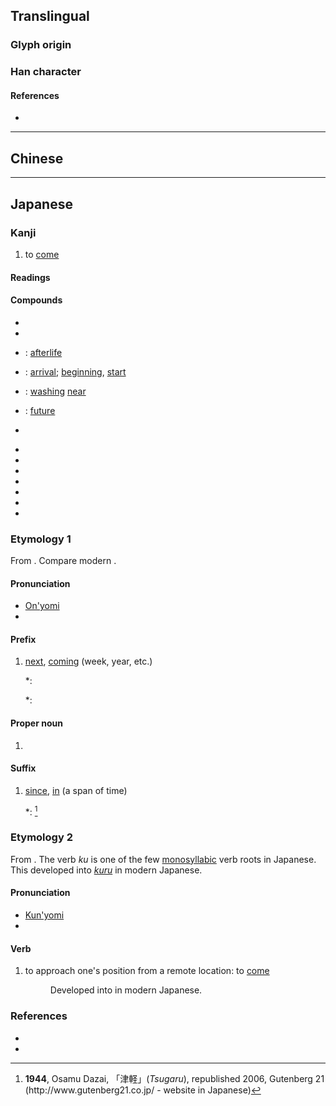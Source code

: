 {{also|來}}
{{character info/new}}
==Translingual==
{{Han char forms|来|來|来|來}}
{{stroke order|strokes=7}}
{{stroke order|type=animate}}

===Glyph origin===
{{Han simp|來|f=从|t=䒑}}

===Han character===
{{Han char|rn=75|rad=木|as=03|sn=7|four=|canj=DT|ids=⿻未丷,⿻木䒑}}

====References====
* {{Han ref|kx=0513.011|dkj=14489|hdz=10021.090|uh=6765|ud=26469}}

----

==Chinese==
{{zh-see|來}}

----

==Japanese==
{{ja-kanji forms|来|來}}

===Kanji===
{{ja-kanji|grade=2|rs=木03|kyu=來}}

# to [[come]]

====Readings====
{{ja-readings
|goon=らい
|kanon=らい
|kun=く-る, きた-る, きた-す, き-たる, き-たす
|nanori=き
}}

====Compounds====
{{attention|ja|Compounds need substantial expansion.}}
{{der-top|Compounds}}
* {{ja-r|外来語|がいらいご}}
* {{ja-r|招来|しょうらい}}
* {{ja-r|当来|とうらい}}: [[afterlife]]
* {{ja-r|到来|とうらい}}: [[arrival]]; [[beginning]], [[start]]
* {{ja-r|淘来|とうらい}}: [[washing]] [[near]]
* {{ja-r|未来|みらい}}: [[future]]
* {{ja-r|来月|らいげつ}}
{{der-mid}}
* {{ja-r|来迎|らいごう}}
* {{ja-r|来日|らいじつ}}
* {{ja-r|来週|らいしゅう}}
* {{ja-r|来世|らいせ}}
* {{ja-r|来年|らいねん}}
* {{ja-r|来賓|らいひん}}
* {{ja-r|来歴|らいれき}}
{{der-bottom}}

===Etymology 1===
{{ja-kanjitab|らい|yomi=on}}
From {{etyl|ltc|ja|sort=らい}} {{m|ltc|來|tr=*ləi}}. Compare modern {{etyl|cmn|-}} {{zh-m|來}}.

====Pronunciation====
* [[音読み|On'yomi]]
* {{IPA|lang=ja|[ɺ̠a̠i]}}

====Prefix====
{{ja-pos|prefix|らい|kyu=來}}

# [[next]], [[coming]] (week, year, etc.)
#*: {{ja-usex|'''来'''年、'''来'''週|'''らい'''ねん、 '''らい'''しゅう|'''next''' year, '''next''' week}}
#*: {{ja-usex|'''来'''週月曜日に会いましょう。|'''らい'''しゅう げつようび に あいましょう。|Let's meet Monday '''next'''. / Let's meet this '''coming''' Monday.}}

====Proper noun====
{{ja-pos|proper|らい|kyu=來}}

# {{surname|lang=ja|sort=らい}}

====Suffix====
{{ja-pos|suffix|らい|kyu=來}}

# [[since]], [[in]] (a span of time)
#*: {{ja-usex|この二、三年'''来'''、私は青森市へ二、三度行ったが、...|^この に、 さんねん-'''らい'''、 わたし は ^あおもり-し へ に、 さんど いった が、...|I went to Aomori two or three times '''in''' the past two or three years, ...}}<ref>'''1944''', Osamu Dazai, 「津軽」(''Tsugaru''), republished 2006, Gutenberg 21 (http://www.gutenberg21.co.jp/ - website in Japanese)</ref>

===Etymology 2===
{{ja-kanjitab|く|yomi=kun}}
From {{etyl|ojp|ja|sort=く}}. The verb ''ku'' is one of the few [[monosyllabic]] verb roots in Japanese. This developed into [[来る|''kuru'']] in modern Japanese.

====Pronunciation====
* [[訓読み|Kun'yomi]]
* {{IPA|lang=ja|[kɯᵝ]}}

====Verb====
{{ja-verb|type=3|く|kyu=來}}

# {{lb|ja|sort=く|obsolete}} to approach one's position from a remote location: to [[come]]
#: Developed into {{ja-l|来る|くる|kuru}} in modern Japanese.

===References===
* {{R:Kokugo Dai Jiten}}
* {{R:Daijirin}}
